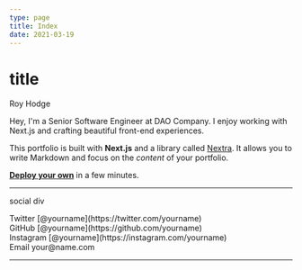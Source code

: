 ```yaml
---
type: page
title: Index
date: 2021-03-19
---
```


# title

Roy Hodge

Hey, I'm a Senior Software Engineer at DAO Company. 
I enjoy working with Next.js and crafting beautiful front-end experiences.

This portfolio is built with **Next.js** and a library called [Nextra](https://nextra.vercel.app/). 
It allows you to write Markdown and focus on the _content_ of your portfolio.

[**Deploy your own**](https://vercel.com/new/clone?repository-url=https://github.com/vercel/next.js/tree/canary/examples/blog&project-name=portfolio&repository-name=portfolio) in a few minutes.

---

social div

<div>
  Twitter [@yourname](https://twitter.com/yourname)
  <br />
  GitHub [@yourname](https://github.com/yourname)
  <br />
  Instagram [@yourname](https://instagram.com/yourname)
  <br />
  Email your@name.com
</div>

---

